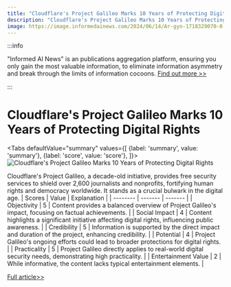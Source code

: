 ```yaml
---
title: "Cloudflare's Project Galileo Marks 10 Years of Protecting Digital Rights"
description: "Cloudflare's Project Galileo Marks 10 Years of Protecting Digital Rights"
image: https://image.informedainews.com/2024/06/14/Ar-gyn-1718329070-0.jpg
---
```



:::info

"Informed AI News" is an publications aggregation platform, ensuring you only gain the most valuable information, to eliminate information asymmetry and break through the limits of information cocoons.  [Find out more >>](/)

:::

# Cloudflare's Project Galileo Marks 10 Years of Protecting Digital Rights


<Tabs
	defaultValue="summary"
	values={[
	{label: 'summary', value: 'summary'},
	{label: 'score', value: 'score'},
]}>
<TabItem value="summary">
<img
  src="https://image.informedainews.com/2024/06/14/Ar-gyn-1718329070-0.jpg"
  alt="Cloudflare's Project Galileo Marks 10 Years of Protecting Digital Rights"
/>



Cloudflare's Project Galileo, a decade-old initiative, provides free security services to shield over 2,600 journalists and nonprofits, fortifying human rights and democracy worldwide. It stands as a crucial bulwark in the digital age.
</TabItem>
<TabItem value="score">
	| Scores     | Value   | Explanation |
	| -------- | ------- | ------- |
	| Objectivity  | 5    | Content provides a balanced overview of Project Galileo's impact, focusing on factual achievements.    |
	| Social Impact | 4     | Content highlights a significant initiative affecting digital rights, influencing public awareness.    |
	| Credibility    | 5    | Information is supported by the direct impact and duration of the project, enhancing credibility.    |
	| Potential    | 4    | Project Galileo's ongoing efforts could lead to broader protections for digital rights.    |
	| Practicality    | 5    | Project Galileo directly applies to real-world digital security needs, demonstrating high practicality.    |
	| Entertainment Value    | 2    | While informative, the content lacks typical entertainment elements.    |
</TabItem>
</Tabs>

[Full article>>](https://blog.cloudflare.com/celebrating-10-years-of-project-galileo)
